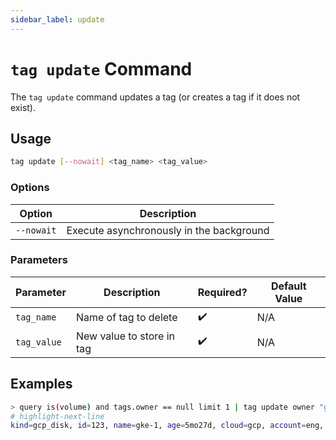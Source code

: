 ```yaml
---
sidebar_label: update
---
```


# `tag update` Command

The `tag update` command updates a tag (or creates a tag if it does not exist).

## Usage

```bash
tag update [--nowait] <tag_name> <tag_value>
```

### Options

| Option     | Description                              |
| ---------- | ---------------------------------------- |
| `--nowait` | Execute asynchronously in the background |

### Parameters

| Parameter   | Description               | Required? | Default Value |
| ----------- | ------------------------- | --------- | ------------- |
| `tag_name`  | Name of tag to delete     | ✔️        | N/A           |
| `tag_value` | New value to store in tag | ✔️        | N/A           |

## Examples

```bash title="Update a tag using a format template"
> query is(volume) and tags.owner == null limit 1 | tag update owner "gen_{/ancestors.account.reported.name}_{name}"
# highlight-next-line
kind=gcp_disk, id=123, name=gke-1, age=5mo27d, cloud=gcp, account=eng, region=us-central1, zone=us-central1-c
```
